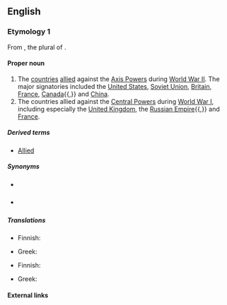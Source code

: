 {{also|allies}}
==English==

===Etymology 1===
From {{m|en|allies}}, the plural of {{m|en|ally}}.
{{wikipedia}}

====Proper noun====
{{en-proper noun}}

# The [[country|countries]] [[allied]] against the [[Axis Powers]] during [[World War II]]. The major signatories included the [[United States]], [[Soviet Union]], [[Britain]], [[France]], [[Canada]]{{,}} and [[China]].
# The countries allied against the [[Central Powers]] during [[World War I]], including especially the [[United Kingdom]], the [[Russian Empire]]{{,}} and [[France]].

=====Derived terms=====
* [[Allied]]

=====Synonyms=====
* {{sense|both senses}} {{pedlink|Allied Powers}}
* {{sense|World War I}} {{pedlink|Entente Allies}}

=====Translations=====
{{trans-top|in WWII}}
* Finnish: {{t|fi|liittoutuneet}}
{{trans-mid}}
* Greek: {{t|el|Σύμμαχοι|m-p}}
{{trans-bottom}}

{{trans-top|in WWI}}
* Finnish: {{t|fi|liittoutuneet}}
{{trans-mid}}
* Greek: {{t|el|Σύμμαχοι|m-p}}
{{trans-bottom}}

====External links====
* {{pedia}}

===Etymology 2===
{{m|en|Allie}} + {{m|en|-s}}.

====Proper noun====
{{head|en|plural}}

# {{plural of|Allie|lang=en}}

===Anagrams===
* [[Sallie#English|Sallie]]

[[simple:Allies]]
[[tr:Allies]]
[[zh:Allies]]